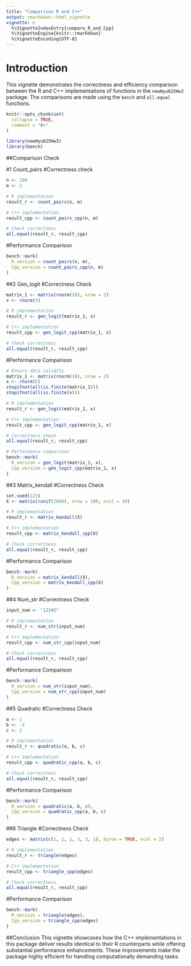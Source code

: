 ```yaml
---
title: "Comparison R and C++"
output: rmarkdown::html_vignette
vignette: >
  %\VignetteIndexEntry{compare_R_and_Cpp}
  %\VignetteEngine{knitr::rmarkdown}
  %\VignetteEncoding{UTF-8}
---
```



# Introduction
This vignette demonstrates the correctness and efficiency comparison between the R and C++ implementations of functions in the `newHyu625Hw3` package. The comparisons are made using the `bench` and `all.equal` functions.

```r
knitr::opts_chunk$set(
  collapse = TRUE,
  comment = "#>"
)
```

```r
library(newHyu625Hw3)
library(bench)
```

##Comparison Check

#1 Count_pairs
#Correctness check
```r
n <- 100
m <- 2

# R implementation
result_r <- count_pairs(n, m)

# C++ implementation
result_cpp <- count_pairs_cpp(n, m)

# Check correctness
all.equal(result_r, result_cpp)


```
#Performance Comparison
```r
bench::mark(
  R_version = count_pairs(n, m),
  Cpp_version = count_pairs_cpp(n, m)
)

```
##2 Gen_logit
#Correctness Check
```r
matrix_1 <- matrix(rnorm(10), nrow = 2)
x <- rnorm(5)

# R implementation
result_r <- gen_logit(matrix_1, x)

# C++ implementation
result_cpp <- gen_logit_cpp(matrix_1, x)

# Check correctness
all.equal(result_r, result_cpp)

```
#Performance Comparison
```r
# Ensure data validity
matrix_1 <- matrix(rnorm(10), nrow = 2)
x <- rnorm(5)
stopifnot(all(is.finite(matrix_1)))
stopifnot(all(is.finite(x)))

# R implementation
result_r <- gen_logit(matrix_1, x)

# C++ implementation
result_cpp <- gen_logit_cpp(matrix_1, x)

# Correctness check
all.equal(result_r, result_cpp)

# Performance comparison
bench::mark(
  R_version = gen_logit(matrix_1, x),
  Cpp_version = gen_logit_cpp(matrix_1, x)
)

```

##3 Matrix_kendall
#Correctness Check
```r
set.seed(123)
X <- matrix(runif(1000), nrow = 100, ncol = 10)

# R implementation
result_r <- matrix_kendall(X)

# C++ implementation
result_cpp <- matrix_kendall_cpp(X)

# Check correctness
all.equal(result_r, result_cpp)

```
#Performance Comparison
```r
bench::mark(
  R_version = matrix_kendall(X),
  Cpp_version = matrix_kendall_cpp(X)
)

```
##4 Num_str
#Correctness Check
```r
input_num <- "12345"

# R implementation
result_r <- num_str(input_num)

# C++ implementation
result_cpp <- num_str_cpp(input_num)

# Check correctness
all.equal(result_r, result_cpp)

```
#Performance Comparison
```r
bench::mark(
  R_version = num_str(input_num),
  Cpp_version = num_str_cpp(input_num)
)

```

##5 Quadratic
#Correctness Check
```r
a <- 1
b <- -3
c <- 2

# R implementation
result_r <- quadratic(a, b, c)

# C++ implementation
result_cpp <- quadratic_cpp(a, b, c)

# Check correctness
all.equal(result_r, result_cpp)

```
#Performance Comparison
```r
bench::mark(
  R_version = quadratic(a, b, c),
  Cpp_version = quadratic_cpp(a, b, c)
)

```

##6 Triangle
#Correctness Check
```r
edges <- matrix(c(1, 2, 2, 3, 3, 1), byrow = TRUE, ncol = 2)

# R implementation
result_r <- triangle(edges)

# C++ implementation
result_cpp <- triangle_cpp(edges)

# Check correctness
all.equal(result_r, result_cpp)

```
#Performance Comparison
```r
bench::mark(
  R_version = triangle(edges),
  Cpp_version = triangle_cpp(edges)
)

```


##Conclusion
This vignette showcases how the C++ implementations in this package deliver results identical to their R counterparts while offering substantial performance enhancements. These improvements make the package highly efficient for handling computationally demanding tasks.
